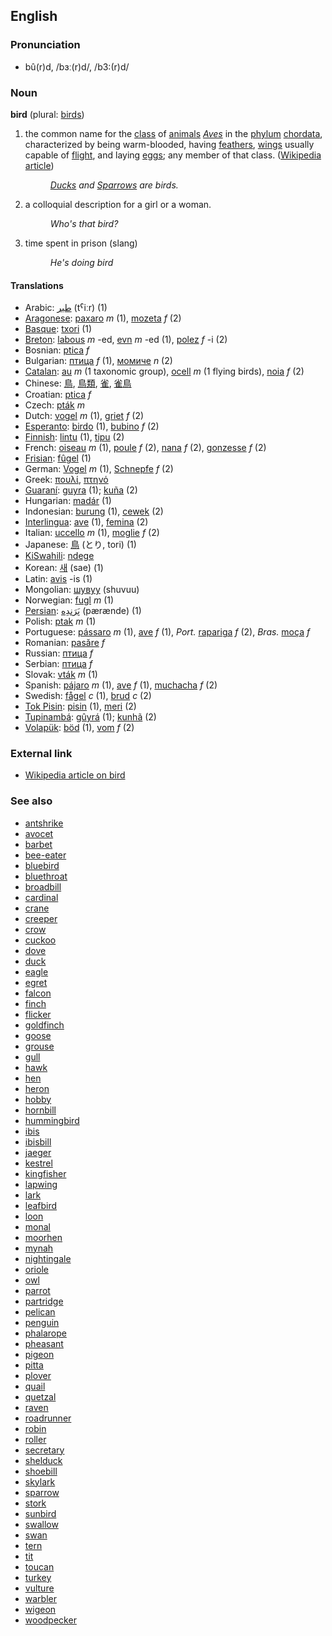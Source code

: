 ==English==
===Pronunciation===
*bû(r)d, /bɜː(r)d/, /b3:(r)d/

===Noun===
'''bird''' (plural: [[birds]])

# the common name for the [[class]] of [[animal]]s ''[[Aves]]'' in the [[phylum]] [[chordata]], characterized by being warm-blooded, having [[feather]]s, [[wing]]s usually capable of [[flight]], and laying [[egg]]s; any member of that class.  ([[w:bird|Wikipedia article]])
#:''[[Duck]]s and [[Sparrow]]s are birds.''
# a colloquial description for a girl or a woman.
#:''Who's that bird?''
# time spent in prison (slang)
#:''He's doing bird''

====Translations====
*Arabic:  [[طير]] (tˁiːr) (1)
*[[Aragonese]]: [[paxaro]] ''m'' (1), [[mozeta]] ''f'' (2)
*[[Basque]]: [[txori]] (1)
*[[Breton]]: [[labous]] ''m'' -ed, [[evn]] ''m'' -ed (1), [[polez]] ''f'' -i (2)
*Bosnian: [[ptica]] ''f''
*Bulgarian: [[птица]] ''f'' (1), [[момиче]] ''n'' (2)
*[[Catalan]]: [[au]] ''m'' (1 taxonomic group), [[ocell]] ''m'' (1 flying birds), [[noia]] ''f'' (2)
*Chinese: [[鳥]], [[鳥]][[類]], [[雀]], [[雀]][[鳥]]
*Croatian: [[ptica]] ''f''
*Czech: [[pták]] ''m''
*Dutch: [[vogel]] ''m'' (1), [[griet]] ''f'' (2)  
*[[Esperanto]]: [[birdo]] (1), [[bubino]] ''f'' (2)  
* [[Finnish]]: [[lintu]] (1), [[tipu]] (2)
*French: [[oiseau]] ''m'' (1), [[poule]] ''f'' (2), [[nana]] ''f'' (2), [[gonzesse]] ''f'' (2)  
*[[Frisian]]: [[fûgel]] (1)
*German: [[Vogel]] ''m'' (1), [[Schnepfe]] ''f'' (2)
*Greek: [[πουλί]], [[πτηνό]]
*[[Guaraní]]: [[guyra]] (1); [[kuña]] (2)
*Hungarian: [[madár]] (1)
*Indonesian: [[burung]] (1), [[cewek]] (2)
*[[Interlingua]]: [[ave]] (1), [[femina]] (2)   
*Italian: [[uccello]] ''m'' (1), [[moglie]] ''f'' (2)   
*Japanese: [[鳥]] (とり, tori) (1)
*[[KiSwahili]]: [[ndege]]
*Korean: [[새]] (sae) (1)
*Latin: [[avis]] -is (1)
*Mongolian: [[шувуу]] (shuvuu)
*Norwegian: [[fugl]] ''m'' (1)
*[[Persian]]:  [[پَرَندِه]] (pærænde) (1)
*Polish: [[ptak]] ''m'' (1) 
*Portuguese: [[pássaro]] ''m'' (1), [[ave]] ''f'' (1), ''Port.'' [[rapariga]] ''f'' (2), ''Bras.'' [[moça]] ''f''
*Romanian: [[pasăre]] ''f''
*Russian: [[птицa]] ''f''
*Serbian: [[птицa]] ''f''
*Slovak: [[vták]] ''m'' (1)
*Spanish: [[pájaro]] ''m'' (1), [[ave]] ''f'' (1), [[muchacha]] ''f'' (2)
*Swedish: [[fågel]] ''c'' (1), [[brud]] ''c'' (2)
*[[Tok Pisin]]: [[pisin]] (1), [[meri]] (2)
*[[Tupinambá]]: [[gûyrá]] (1); [[kunhã]] (2)
*[[Volapük]]: [[böd]] (1), [[vom]] ''f'' (2)

===External link===
*[[en:bird|Wikipedia article on bird]]

===See also===

*[[antshrike]]
*[[avocet]]
*[[barbet]]
*[[bee-eater]]
*[[bluebird]]
*[[bluethroat]]
*[[broadbill]]
*[[cardinal]]
*[[crane]]
*[[creeper]]
*[[crow]]
*[[cuckoo]]
*[[dove]]
*[[duck]]
*[[eagle]]
*[[egret]]
*[[falcon]]
*[[finch]]
*[[flicker]]
*[[goldfinch]]
*[[goose]]
*[[grouse]]
*[[gull]]
*[[hawk]]
*[[hen]]
*[[heron]]
*[[hobby]]
*[[hornbill]]
*[[hummingbird]]
*[[ibis]]
*[[ibisbill]]
*[[jaeger]]
*[[kestrel]]
*[[kingfisher]]
*[[lapwing]]
*[[lark]]
*[[leafbird]]
*[[loon]]
*[[monal]]
*[[moorhen]]
*[[mynah]]
*[[nightingale]]
*[[oriole]]
*[[owl]]
*[[parrot]]
*[[partridge]]
*[[pelican]]
*[[penguin]]
*[[phalarope]]
*[[pheasant]]
*[[pigeon]]
*[[pitta]]
*[[plover]]
*[[quail]]
*[[quetzal]]
*[[raven]]
*[[roadrunner]]
*[[robin]]
*[[roller]]
*[[secretary]]
*[[shelduck]]
*[[shoebill]]
*[[skylark]]
*[[sparrow]]
*[[stork]]
*[[sunbird]]
*[[swallow]]
*[[swan]]
*[[tern]]
*[[tit]]
*[[toucan]]
*[[turkey]]
*[[vulture]]
*[[warbler]]
*[[wigeon]]
*[[woodpecker]]